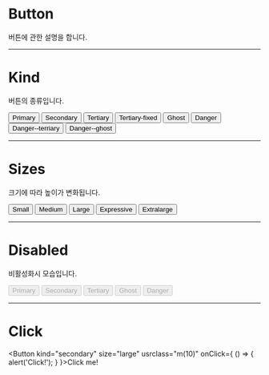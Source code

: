 

<Meta title="LUsoft Components/Components/button/Overview" />

# Button

버튼에 관한 설명을 합니다.

-----

# Kind

버튼의 종류입니다.

<Button kind="primary" size="large" usrclass="m(10)">Primary</Button>
<Button kind="secondary" size="large" usrclass="m(10)">Secondary</Button>
<Button kind="tertiary" size="large" usrclass="m(10)">Tertiary</Button>
<Button kind="tertiary-fixed" size="large" usrclass="m(10)">Tertiary-fixed</Button>
<Button kind="ghost" size="large" usrclass="m(10)">Ghost</Button>
<Button kind="danger" size="large" usrclass="m(10)">Danger</Button>
<Button kind="danger--tertiary" size="large" usrclass="m(10)">Danger--terriary</Button>
<Button kind="danger--ghost" size="large" usrclass="m(10)">Danger--ghost</Button>

-----

# Sizes

크기에 따라 높이가 변화됩니다.

<Button kind="secondary" size="small" usrclass="m(10)">Small</Button>
<Button kind="secondary" size="medium" usrclass="m(10)">Medium</Button>
<Button kind="secondary" size="large" usrclass="m(10)">Large</Button>
<Button kind="secondary" size="expressive" usrclass="m(10)">Expressive</Button>
<Button kind="secondary" size="extralarge" usrclass="m(10)">Extralarge</Button>

-----

# Disabled

비활성화시 모습입니다.

<Button kind="primary" size="large" usrclass="m(10)" disabled>Primary</Button>
<Button kind="secondary" size="large" usrclass="m(10)" disabled>Secondary</Button>
<Button kind="tertiary" size="large" usrclass="m(10)" disabled>Tertiary</Button>
<Button kind="ghost" size="large" usrclass="m(10)" disabled>Ghost</Button>
<Button kind="danger" size="large" usrclass="m(10)" disabled>Danger</Button>

-----

# Click

<Button kind="secondary" size="large" usrclass="m(10)" onClick={ () => { alert('Click!'); } }>Click me!</Button>